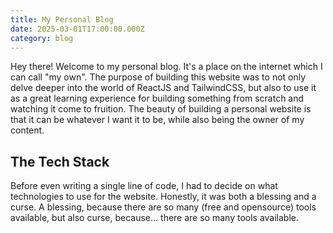 ```yaml
---
title: My Personal Blog
date: 2025-03-01T17:00:00.000Z
category: blog
---
```


Hey there! Welcome to my personal blog. It's a place on the internet which I can call "my own". The purpose of building this website was to not only delve deeper into the world of ReactJS and TailwindCSS, but also to use it as a great learning experience for building something from scratch and watching it come to fruition. The beauty of building a personal website is that it can be whatever I want it to be, while also being the owner of my content.

## The Tech Stack

Before even writing a single line of code, I had to decide on what technologies to use for the website. Honestly, it was both a blessing and a curse. A blessing, because there are so many (free and opensource) tools available, but also curse, because... there are so many tools available.
